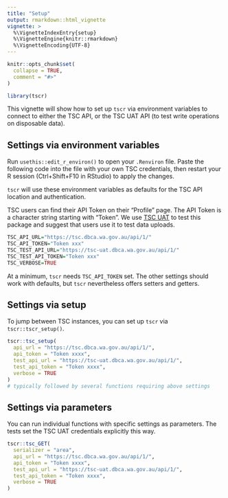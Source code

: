 ```yaml
---
title: "Setup"
output: rmarkdown::html_vignette
vignette: >
  %\VignetteIndexEntry{setup}
  %\VignetteEngine{knitr::rmarkdown}
  %\VignetteEncoding{UTF-8}
---
```


```r
knitr::opts_chunk$set(
  collapse = TRUE,
  comment = "#>"
)
```

```r
library(tscr)
```

This vignette will show how to set up `tscr` via environment variables to connect
to either the TSC API, or the TSC UAT API (to test write operations on disposable data).

## Settings via environment variables
Run `usethis::edit_r_environ()` to open your `.Renviron` file.
Paste the following code into the file with your own TSC credentials, then
restart your R session (Ctrl+Shift+F10 in RStudio) to apply the changes.

`tscr` will use these environment variables as defaults for the TSC API location
and authentication.

TSC users can find their API Token on their "Profile" page.
The API Token is a character string starting with "Token ".
We use [TSC UAT](https://tsc-uat.dbca.wa.gov.au/api/1/) to test this package
and suggest that users use it to test data uploads.

```r
TSC_API_URL="https://tsc.dbca.wa.gov.au/api/1/"
TSC_API_TOKEN="Token xxx"
TSC_TEST_API_URL="https://tsc-uat.dbca.wa.gov.au/api/1/"
TSC_TEST_API_TOKEN="Token xxx"
TSC_VERBOSE=TRUE
```

At a minimum, `tscr` needs `TSC_API_TOKEN` set. 
The other settings should work with defaults, but `tscr` nevertheless offers
setters and getters.

## Settings via setup
To jump between TSC instances, you can set up `tscr` via `tscr::tscr_setup()`.

```r
tscr::tsc_setup(
  api_url = "https://tsc.dbca.wa.gov.au/api/1/",
  api_token = "Token xxxx",
  test_api_url = "https://tsc-uat.dbca.wa.gov.au/api/1/",
  test_api_token = "Token xxxx",
  verbose = TRUE
)
# typically followed by several functions requiring above settings
```

## Settings via parameters
You can run individual functions with specific settings as parameters.
The tests set the TSC UAT credentials explicitly this way.

```r
tscr::tsc_GET(
  serializer = "area",
  api_url = "https://tsc.dbca.wa.gov.au/api/1/",
  api_token = "Token xxxx",
  test_api_url = "https://tsc-uat.dbca.wa.gov.au/api/1/",
  test_api_token = "Token xxxx",
  verbose = TRUE
)
```


